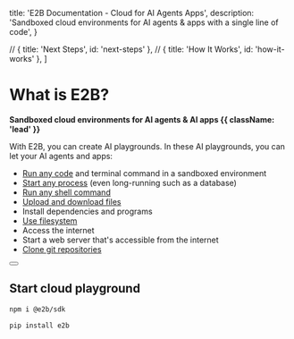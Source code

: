 
  title: 'E2B Documentation - Cloud for AI Agents Apps',
  description:
    'Sandboxed cloud environments for AI agents & apps with a single line of code',
}

  // { title: 'Next Steps', id: 'next-steps' },
  // { title: 'How It Works', id: 'how-it-works' },
]

<HeroPattern />

# What is E2B?

**Sandboxed cloud environments for AI agents & AI apps {{ className: 'lead' }}**

With E2B, you can create AI playgrounds. In these AI playgrounds, you can let your AI agents and apps:

- [Run any code](/agents/exec) and terminal command in a sandboxed environment
- [Start any process]() (even long-running such as a database)
- [Run any shell command](/agents/shell-commands)
- [Upload and download files](/playgrounds/filesystem#write-bytes)
- Install dependencies and programs
- [Use filesystem](/playgrounds/filesystem)
- Access the internet
- Start a web server that's accessible from the internet
- [Clone git repositories](/agents/clone-repo)

<div className="not-prose mb-16 mt-6 flex items-center gap-3">
  <Button
    href="/getting-started/installation"
    arrow="right"
    children="Getting Started"
  />
  <ButtonLoginToken />
</div>

## Start cloud playground

<CodeGroup isRunnable={false}>

```bash {{ language: 'js' }}
npm i @e2b/sdk
```

```bash {{ language: 'python' }}
pip install e2b
```

</CodeGroup>

<CodeGroupAutoload
  path="quickstart"
  isRunnable={false}
/>
